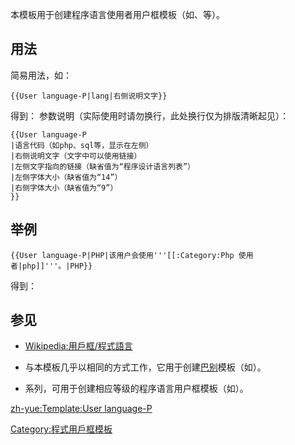 <noinclude>{{template doc page viewed directly}}</noinclude>
<!-- 在本行下編輯模板說明 -->
本模板用于创建程序语言使用者用户框模板（如{{tl|User php}}、{{tl|User sql}}等）。
== 用法 ==
简易用法，如：
<pre>
{{User language-P|lang|右侧说明文字}}
</pre>
得到：
{{User language-P|lang|右侧说明文字}}
{{clear}}
参数说明（实际使用时请勿换行，此处换行仅为排版清晰起见）：
<pre>
{{User language-P
|语言代码（如php、sql等，显示在左侧）
|右侧说明文字（文字中可以使用链接）
|左侧文字指向的链接（缺省值为“程序设计语言列表”）
|左侧字体大小（缺省值为“14”）
|右侧字体大小（缺省值为“9”）
}}
</pre>
== 举例 ==
<pre>
{{User language-P|PHP|该用户会使用'''[[:Category:Php 使用者|php]]'''。|PHP}}
</pre>
得到：

{{User language-P|PHP|该用户会使用'''[[:Category:Php 使用者|php]]'''。|PHP}}
{{clear}}
== 参见 ==
* [[Wikipedia:用戶框/程式語言]]
* {{tl|User language-N}}与本模板几乎以相同的方式工作，它用于创建[[Wikipedia:巴別|巴别]]模板（如{{tl|User en}}）。
* {{tl|User language-3}}系列，可用于创建相应等级的程序语言用户框模板（如{{tl|User php-3}}）。

<includeonly>
<!-- 本行下加入模板的分類 -->
[[Category:程式用戶框模板]]
<!-- 本行下加入模板的跨語言鏈接 -->
[[zh-yue:Template:User language-P]]
</includeonly>